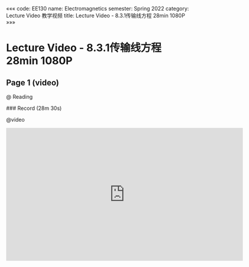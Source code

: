 «««
code: EE130
name: Electromagnetics
semester: Spring 2022
category: Lecture Video 教学视频
title: Lecture Video - 8.3.1传输线方程 28min 1080P
»»»

# Lecture Video - 8.3.1传输线方程 28min 1080P

## Page 1 (video)

@ Reading

<div class="markdown-body">
### Record (28m 30s)
</div>

@video

<iframe src="https://sbbrisk.com/e/pxfqfw6xpd9m.html" frameborder=0 marginwidth=0 marginheight=0 scrolling=no width=640 height=360 allowfullscreen></iframe>
